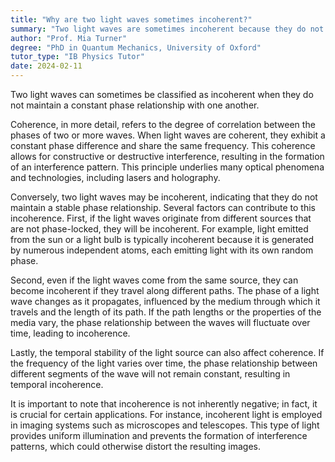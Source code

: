 ```yaml
---
title: "Why are two light waves sometimes incoherent?"
summary: "Two light waves are sometimes incoherent because they do not maintain a constant phase relationship with each other."
author: "Prof. Mia Turner"
degree: "PhD in Quantum Mechanics, University of Oxford"
tutor_type: "IB Physics Tutor"
date: 2024-02-11
---
```


Two light waves can sometimes be classified as incoherent when they do not maintain a constant phase relationship with one another.

Coherence, in more detail, refers to the degree of correlation between the phases of two or more waves. When light waves are coherent, they exhibit a constant phase difference and share the same frequency. This coherence allows for constructive or destructive interference, resulting in the formation of an interference pattern. This principle underlies many optical phenomena and technologies, including lasers and holography.

Conversely, two light waves may be incoherent, indicating that they do not maintain a stable phase relationship. Several factors can contribute to this incoherence. First, if the light waves originate from different sources that are not phase-locked, they will be incoherent. For example, light emitted from the sun or a light bulb is typically incoherent because it is generated by numerous independent atoms, each emitting light with its own random phase.

Second, even if the light waves come from the same source, they can become incoherent if they travel along different paths. The phase of a light wave changes as it propagates, influenced by the medium through which it travels and the length of its path. If the path lengths or the properties of the media vary, the phase relationship between the waves will fluctuate over time, leading to incoherence.

Lastly, the temporal stability of the light source can also affect coherence. If the frequency of the light varies over time, the phase relationship between different segments of the wave will not remain constant, resulting in temporal incoherence.

It is important to note that incoherence is not inherently negative; in fact, it is crucial for certain applications. For instance, incoherent light is employed in imaging systems such as microscopes and telescopes. This type of light provides uniform illumination and prevents the formation of interference patterns, which could otherwise distort the resulting images.
    
